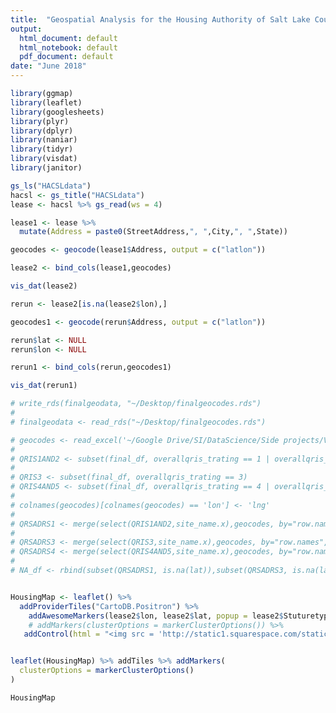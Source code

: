 ```yaml
---
title:  "Geospatial Analysis for the Housing Authority of Salt Lake County"
output:
  html_document: default
  html_notebook: default
  pdf_document: default
date: "June 2018"
---
```



```r
library(ggmap)
library(leaflet)
library(googlesheets)
library(plyr)
library(dplyr)
library(naniar)
library(tidyr)
library(visdat)
library(janitor)

```


```r

gs_ls("HACSLdata")
hacsl <- gs_title("HACSLdata")
lease <- hacsl %>% gs_read(ws = 4)

lease1 <- lease %>% 
  mutate(Address = paste0(StreetAddress,", ",City,", ",State))

geocodes <- geocode(lease1$Address, output = c("latlon"))

lease2 <- bind_cols(lease1,geocodes)

vis_dat(lease2)

rerun <- lease2[is.na(lease2$lon),]

geocodes1 <- geocode(rerun$Address, output = c("latlon"))

rerun$lat <- NULL
rerun$lon <- NULL

rerun1 <- bind_cols(rerun,geocodes1)

vis_dat(rerun1)

# write_rds(finalgeodata, "~/Desktop/finalgeocodes.rds")
# 
# finalgeodata <- read_rds("~/Desktop/finalgeocodes.rds")

```


```r

# geocodes <- read_excel('~/Google Drive/SI/DataScience/Side projects/Ventura Preschool /raw_data/finalgeocodes1 .xlsx')
# 
# QRIS1AND2 <- subset(final_df, overallqris_trating == 1 | overallqris_trating == 2)
# 
# QRIS3 <- subset(final_df, overallqris_trating == 3)
# QRIS4AND5 <- subset(final_df, overallqris_trating == 4 | overallqris_trating == 5)
# 
# colnames(geocodes)[colnames(geocodes) == 'lon'] <- 'lng'
# 
# QRSADRS1 <- merge(select(QRIS1AND2,site_name.x),geocodes, by="row.names",all.x=TRUE)
# 
# QRSADRS3 <- merge(select(QRIS3,site_name.x),geocodes, by="row.names",all.x=TRUE)
# QRSADRS4 <- merge(select(QRIS4AND5,site_name.x),geocodes, by="row.names",all.x=TRUE)
# 
# NA_df <- rbind(subset(QRSADRS1, is.na(lat)),subset(QRSADRS3, is.na(lat)),subset(QRSADRS4, is.na(lat)))


HousingMap <- leaflet() %>%
  addProviderTiles("CartoDB.Positron") %>%
    addAwesomeMarkers(lease2$lon, lease2$lat, popup = lease2$Stuturetype, icon = awesomeIcons(icon = "ion-university", library = 'fa', markerColor = 'lightblue'))%>%
    # addMarkers(clusterOptions = markerClusterOptions()) %>% 
   addControl(html = "<img src = 'http://static1.squarespace.com/static/57e1fc9c20099e1414dc6070/t/588831041e5b6c469bd404ac/1495638046187/?format=200w'>", position = "topright")


leaflet(HousingMap) %>% addTiles %>% addMarkers(
  clusterOptions = markerClusterOptions()
)

HousingMap
```










